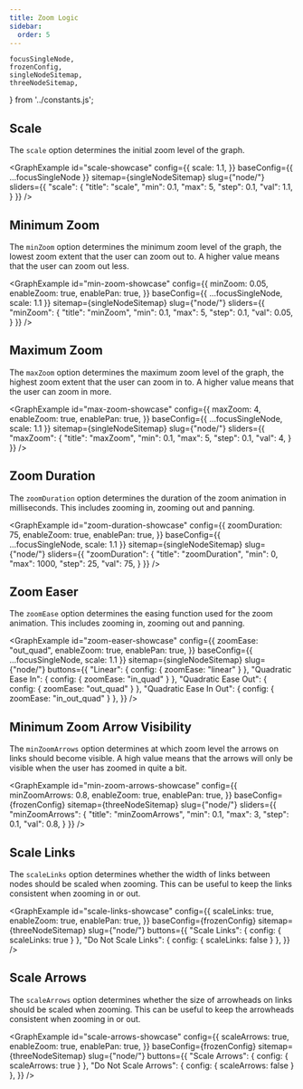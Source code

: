 ```yaml
---
title: Zoom Logic
sidebar:
  order: 5
---
```


	focusSingleNode,
	frozenConfig,
	singleNodeSitemap,
	threeNodeSitemap,
} from '../constants.js';


## Scale

The `scale` option determines the initial zoom level of the graph.

<GraphExample id="scale-showcase" config={{
	scale: 1.1,
}} baseConfig={{ ...focusSingleNode }} sitemap={singleNodeSitemap} slug={"node/"}
	sliders={{
		"scale": {
			"title": "scale",
			"min": 0.1,
			"max": 5,
			"step": 0.1,
			"val": 1.1,
		}
	}}
/>


## Minimum Zoom

The `minZoom` option determines the minimum zoom level of the graph, the lowest zoom extent that the user can zoom out to.
A higher value means that the user can zoom out less.

<GraphExample id="min-zoom-showcase" config={{
	minZoom: 0.05,
	enableZoom: true,
	enablePan: true,
}} baseConfig={{ ...focusSingleNode, scale: 1.1 }} sitemap={singleNodeSitemap} slug={"node/"}
	sliders={{
		"minZoom": {
			"title": "minZoom",
			"min": 0.1,
			"max": 5,
			"step": 0.1,
			"val": 0.05,
		}
	}}
/>


## Maximum Zoom

The `maxZoom` option determines the maximum zoom level of the graph, the highest zoom extent that the user can zoom in to.
A higher value means that the user can zoom in more.

<GraphExample id="max-zoom-showcase" config={{
	maxZoom: 4,
	enableZoom: true,
	enablePan: true,
}} baseConfig={{ ...focusSingleNode, scale: 1.1 }} sitemap={singleNodeSitemap} slug={"node/"}
	sliders={{
		"maxZoom": {
			"title": "maxZoom",
			"min": 0.1,
			"max": 5,
			"step": 0.1,
			"val": 4,
		}
	}}
/>


## Zoom Duration

The `zoomDuration` option determines the duration of the zoom animation in milliseconds.
This includes zooming in, zooming out and panning.

<GraphExample id="zoom-duration-showcase" config={{
	zoomDuration: 75,
	enableZoom: true,
	enablePan: true,
}} baseConfig={{ ...focusSingleNode, scale: 1.1 }} sitemap={singleNodeSitemap} slug={"node/"}
	sliders={{
		"zoomDuration": {
			"title": "zoomDuration",
			"min": 0,
			"max": 1000,
			"step": 25,
			"val": 75,
		}
	}}
/>

## Zoom Easer

The `zoomEase` option determines the easing function used for the zoom animation.
This includes zooming in, zooming out and panning.

<GraphExample id="zoom-easer-showcase" config={{
	zoomEase: "out_quad",
	enableZoom: true,
	enablePan: true,
}} baseConfig={{ ...focusSingleNode, scale: 1.1 }} sitemap={singleNodeSitemap} slug={"node/"}
	buttons={{
		"Linear": { config: { zoomEase: "linear" } },
		"Quadratic Ease In": { config: { zoomEase: "in_quad" } },
		"Quadratic Ease Out": { config: { zoomEase: "out_quad" } },
		"Quadratic Ease In Out": { config: { zoomEase: "in_out_quad" } },
	}}
/>


## Minimum Zoom Arrow Visibility

The `minZoomArrows` option determines at which zoom level the arrows on links should become visible.
A high value means that the arrows will only be visible when the user has zoomed in quite a bit.

<GraphExample id="min-zoom-arrows-showcase" config={{
	minZoomArrows: 0.8,
	enableZoom: true,
	enablePan: true,
}} baseConfig={frozenConfig} sitemap={threeNodeSitemap} slug={"node/"}
	sliders={{
		"minZoomArrows": {
			"title": "minZoomArrows",
			"min": 0.1,
			"max": 3,
			"step": 0.1,
			"val": 0.8,
		}
	}}
/>


## Scale Links

The `scaleLinks` option determines whether the width of links between nodes should be scaled when zooming.
This can be useful to keep the links consistent when zooming in or out.

<GraphExample id="scale-links-showcase" config={{
	scaleLinks: true,
	enableZoom: true,
	enablePan: true,
}} baseConfig={frozenConfig} sitemap={threeNodeSitemap} slug={"node/"}
	buttons={{
		"Scale Links": { config: { scaleLinks: true } },
		"Do Not Scale Links": { config: { scaleLinks: false } },
	}}
/>


## Scale Arrows

The `scaleArrows` option determines whether the size of arrowheads on links should be scaled when zooming.
This can be useful to keep the arrowheads consistent when zooming in or out.

<GraphExample id="scale-arrows-showcase" config={{
	scaleArrows: true,
	enableZoom: true,
	enablePan: true,
}} baseConfig={frozenConfig} sitemap={threeNodeSitemap} slug={"node/"}
	buttons={{
		"Scale Arrows": { config: { scaleArrows: true } },
		"Do Not Scale Arrows": { config: { scaleArrows: false } },
	}}
/>
